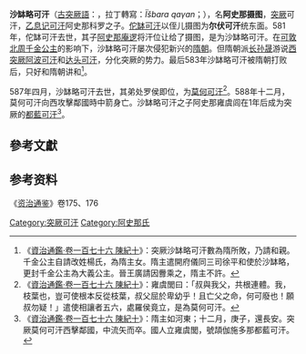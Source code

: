 '''沙缽略可汗'''（[[古突厥語|古突厥語]]：{{lang|otk|{{Script/Orkhon|𐰃𐱁𐰉𐰺𐰀𐰴𐰍𐰣}}}}，拉丁轉寫：''Ϊšbara qaγan''；{{bd||？|587年|catIdx=S}}），名'''阿史那摄图'''，[[突厥|突厥]]可汗，[[乙息记可汗|乙息记可汗]]阿史那科罗之子。[[佗缽可汗|佗缽可汗]]以侄儿摄图为'''尔伏可汗'''统东面。581年，佗缽可汗去世，其子[[阿史那庵逻|阿史那庵逻]]将汗位让给了摄图，是为沙缽略可汗。在[[可敦|可敦]][[北周|北周]][[大义公主|千金公主]]的影响下，沙缽略可汗屡次侵犯新兴的[[隋朝|隋朝]]。但隋朝派[[长孙晟|长孙晟]]游说[[西突厥|西突厥]][[阿波可汗|阿波可汗]]和[[达头可汗|达头可汗]]，分化突厥的势力。最后583年沙缽略可汗被隋朝打败后，只好和隋朝讲和<ref>《[[s:資治通鑑/卷176|資治通鑑·卷一百七十六 陳紀十]]》：突厥沙缽略可汗數為隋所敗，乃請和親。千金公主自請改姓楊氏，為隋主女。隋主遣開府儀同三司徐平和使於沙缽略，更封千金公主為大義公主。晉王廣請因釁乘之，隋主不許。</ref>。

587年四月，沙缽略可汗去世，其弟处罗侯即位，为[[莫何可汗|莫何可汗]]<ref>《[[s:資治通鑑/卷176|資治通鑑·卷一百七十六 陳紀十]]》：雍虞閭曰：「叔與我父，共根連體。我，枝葉也，豈可使根本反從枝葉，叔父屈於卑幼乎！且亡父之命，何可廢也！願叔勿疑！」遣使相讓者五六，處羅侯竟立，是為莫何可汗。</ref>。588年十二月，莫何可汗向西攻擊鄰國時中箭身亡。沙缽略可汗之子阿史那雍虞闾在1年后成为突厥的[[都藍可汗|都藍可汗]]<ref>《[[s:資治通鑑/卷176|資治通鑑·卷一百七十六 陳紀十]]》：隋主如河東；十二月，庚子，還長安。突厥莫何可汗西擊鄰國，中流矢而卒。國人立雍虞閭，號頡伽施多那都藍可汗。</ref>。

==參考文獻==
{{Reflist}}

== 参考资料 ==

《[[资治通鉴|资治通鉴]]》卷175、176 


{{start box}}
{{s-before|[[阿史那庵逻|阿史那庵逻]]}}
{{s-title|[[東突厥|東突厥]][[可汗|可汗]]|581年—587年}}
{{s-after|[[莫何可汗|莫何可汗]]}}
{{end box}}

{{突厥可汗}}

[[Category:突厥可汗|Category:突厥可汗]]
[[Category:阿史那氏|Category:阿史那氏]]